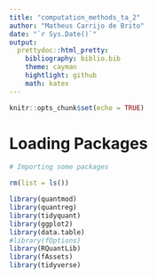 ```yaml
---
title: "computation_methods_ta_2"
author: "Matheus Carrijo de Brito"
date: "`r Sys.Date()`"
output: 
  prettydoc::html_pretty:
    bibliography: biblio.bib
    theme: cayman
    hightlight: github
    math: katex
---
```


```r
knitr::opts_chunk$set(echo = TRUE)
```

# Loading Packages

```r
# Importing some packages 

rm(list = ls())

library(quantmod)
library(quantreg)
library(tidyquant)
library(ggplot2)
library(data.table)
#library(fOptions)
library(RQuantLib)
library(fAssets)
library(tidyverse)

```

